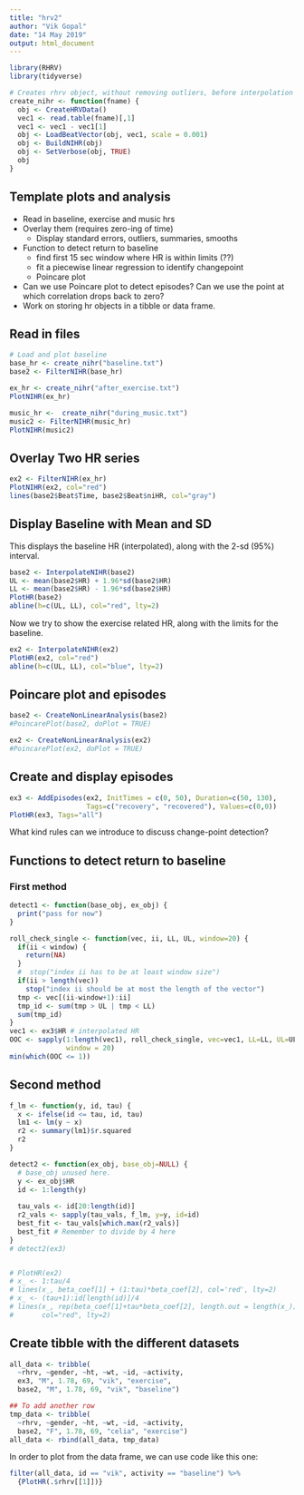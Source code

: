 ```yaml
---
title: "hrv2"
author: "Vik Gopal"
date: "14 May 2019"
output: html_document
---
```


```r
library(RHRV)
library(tidyverse)

# Creates rhrv object, without removing outliers, before interpolation
create_nihr <- function(fname) {
  obj <- CreateHRVData()
  vec1 <- read.table(fname)[,1]
  vec1 <- vec1 - vec1[1]
  obj <- LoadBeatVector(obj, vec1, scale = 0.001)
  obj <- BuildNIHR(obj)
  obj <- SetVerbose(obj, TRUE)
  obj
}
```

## Template plots and analysis

* Read in baseline, exercise and music hrs
* Overlay them (requires zero-ing of time)
    * Display standard errors, outliers, summaries, smooths
* Function to detect return to baseline
    * find first 15 sec window where HR is within limits (??)
    * fit a piecewise linear regression to identify changepoint
    * Poincare plot
* Can we use Poincare plot to detect episodes? Can we use the point at which
correlation drops back to zero?
* Work on storing hr objects in a tibble or data frame.

## Read in files

```r
# Load and plot baseline
base_hr <- create_nihr("baseline.txt")
base2 <- FilterNIHR(base_hr)

ex_hr <- create_nihr("after_exercise.txt")
PlotNIHR(ex_hr)

music_hr <-  create_nihr("during_music.txt")
music2 <- FilterNIHR(music_hr)
PlotNIHR(music2)
```

## Overlay Two HR series

```r
ex2 <- FilterNIHR(ex_hr)
PlotNIHR(ex2, col="red")
lines(base2$Beat$Time, base2$Beat$niHR, col="gray")
```

## Display Baseline with Mean and SD

This displays the baseline HR (interpolated), along with the 2-sd (95%) 
interval.
```r
base2 <- InterpolateNIHR(base2)
UL <- mean(base2$HR) + 1.96*sd(base2$HR)
LL <- mean(base2$HR) - 1.96*sd(base2$HR)
PlotHR(base2)
abline(h=c(UL, LL), col="red", lty=2)
```

Now we try to show the exercise related HR, along with the limits for the 
baseline.
```r
ex2 <- InterpolateNIHR(ex2)
PlotHR(ex2, col="red")
abline(h=c(UL, LL), col="blue", lty=2)
```

## Poincare plot and episodes

```r
base2 <- CreateNonLinearAnalysis(base2)
#PoincarePlot(base2, doPlot = TRUE)

ex2 <- CreateNonLinearAnalysis(ex2)
#PoincarePlot(ex2, doPlot = TRUE)
```

## Create and display episodes

```r
ex3 <- AddEpisodes(ex2, InitTimes = c(0, 50), Duration=c(50, 130), 
                   Tags=c("recovery", "recovered"), Values=c(0,0))
PlotHR(ex3, Tags="all")
```

What kind rules can we introduce to discuss change-point detection?

## Functions to detect return to baseline

### First method
```r
detect1 <- function(base_obj, ex_obj) {
  print("pass for now")
}
```

```r
roll_check_single <- function(vec, ii, LL, UL, window=20) {
  if(ii < window) {
    return(NA)
  }
  #  stop("index ii has to be at least window size")
  if(ii > length(vec))
    stop("index ii should be at most the length of the vector")
  tmp <- vec[(ii-window+1):ii]
  tmp_id <- sum(tmp > UL | tmp < LL)
  sum(tmp_id)
}
vec1 <- ex3$HR # interpolated HR
OOC <- sapply(1:length(vec1), roll_check_single, vec=vec1, LL=LL, UL=UL, 
              window = 20)
min(which(OOC <= 1))
```

## Second method

```r
f_lm <- function(y, id, tau) {
  x <- ifelse(id <= tau, id, tau)
  lm1 <- lm(y ~ x)
  r2 <- summary(lm1)$r.squared
  r2
}

detect2 <- function(ex_obj, base_obj=NULL) {
  # base_obj unused here.
  y <- ex_obj$HR
  id <- 1:length(y)
  
  tau_vals <- id[20:length(id)]
  r2_vals <- sapply(tau_vals, f_lm, y=y, id=id)
  best_fit <- tau_vals[which.max(r2_vals)]
  best_fit # Remember to divide by 4 here
}
# detect2(ex3)


# PlotHR(ex2)
# x_ <- 1:tau/4
# lines(x_, beta_coef[1] + (1:tau)*beta_coef[2], col='red', lty=2)
# x_ <- (tau+1):id[length(id)]/4
# lines(x_, rep(beta_coef[1]+tau*beta_coef[2], length.out = length(x_)), 
#       col="red", lty=2)
```


## Create tibble with the different datasets

```r
all_data <- tribble( 
  ~rhrv, ~gender, ~ht, ~wt, ~id, ~activity,
  ex3, "M", 1.78, 69, "vik", "exercise",
  base2, "M", 1.78, 69, "vik", "baseline")

## To add another row
tmp_data <- tribble( 
  ~rhrv, ~gender, ~ht, ~wt, ~id, ~activity,
  base2, "F", 1.78, 69, "celia", "exercise")
all_data <- rbind(all_data, tmp_data)
```

In order to plot from the data frame, we can use code like this one:
```r
filter(all_data, id == "vik", activity == "baseline") %>% 
  {PlotHR(.$rhrv[[1]])}
```



